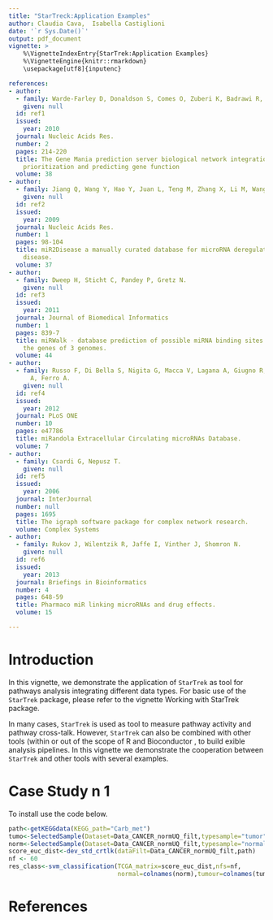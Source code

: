 ```yaml
---
title: "StarTreck:Application Examples"
author: Claudia Cava,  Isabella Castiglioni
date: '`r Sys.Date()`'
output: pdf_document
vignette: >
    %\VignetteIndexEntry{StarTrek:Application Examples}
    %\VignetteEngine{knitr::rmarkdown}
    \usepackage[utf8]{inputenc}

references:
- author:
  - family: Warde-Farley D, Donaldson S, Comes O, Zuberi K, Badrawi R, and others
    given: null
  id: ref1
  issued:
    year: 2010
  journal: Nucleic Acids Res.
  number: 2
  pages: 214-220
  title: The Gene Mania prediction server biological network integration for gene
    prioritization and predicting gene function
  volume: 38
- author:
  - family: Jiang Q, Wang Y, Hao Y, Juan L, Teng M, Zhang X, Li M, Wang G, Liu Y.
    given: null
  id: ref2
  issued:
    year: 2009
  journal: Nucleic Acids Res.
  number: 1
  pages: 98-104
  title: miR2Disease a manually curated database for microRNA deregulation in human
    disease.
  volume: 37
- author:
  - family: Dweep H, Sticht C, Pandey P, Gretz N.
    given: null
  id: ref3
  issued:
    year: 2011
  journal: Journal of Biomedical Informatics
  number: 1
  pages: 839-7
  title: miRWalk - database prediction of possible miRNA binding sites by "walking"
    the genes of 3 genomes.
  volume: 44
- author:
  - family: Russo F, Di Bella S, Nigita G, Macca V, Lagana A, Giugno R, Pulvirenti
      A, Ferro A.
    given: null
  id: ref4
  issued:
    year: 2012
  journal: PLoS ONE
  number: 10
  pages: e47786
  title: miRandola Extracellular Circulating microRNAs Database.
  volume: 7
- author:
  - family: Csardi G, Nepusz T.
    given: null
  id: ref5
  issued:
    year: 2006
  journal: InterJournal
  number: null
  pages: 1695
  title: The igraph software package for complex network research.
  volume: Complex Systems
- author:
  - family: Rukov J, Wilentzik R, Jaffe I, Vinther J, Shomron N.
    given: null
  id: ref6
  issued:
    year: 2013
  journal: Briefings in Bioinformatics
  number: 4
  pages: 648-59
  title: Pharmaco miR linking microRNAs and drug effects.
  volume: 15

---
```


# Introduction 

In this vignette, we demonstrate the application of `StarTrek` as  tool for pathways analysis integrating different data types.  For basic use of the `StarTrek` package,  please refer to the vignette Working with StarTrek package.

In many cases, `StarTrek` is used as tool to measure pathway activity and pathway cross-talk.  However, `StarTrek`
can also be combined with other tools (within or out of the scope of R and Bioconductor , to build  exible analysis pipelines. In this vignette we demonstrate the cooperation between `StarTrek` and other tools with several examples.

# Case Study n 1

To install use the code below.

```r
path<-getKEGGdata(KEGG_path="Carb_met")
tumo<-SelectedSample(Dataset=Data_CANCER_normUQ_filt,typesample="tumor")[,1:100]
norm<-SelectedSample(Dataset=Data_CANCER_normUQ_filt,typesample="normal")[,1:100]
score_euc_dist<-dev_std_crtlk(dataFilt=Data_CANCER_normUQ_filt,path)
nf <- 60
res_class<-svm_classification(TCGA_matrix=score_euc_dist,nfs=nf,
                              normal=colnames(norm),tumour=colnames(tumo))
```



# References